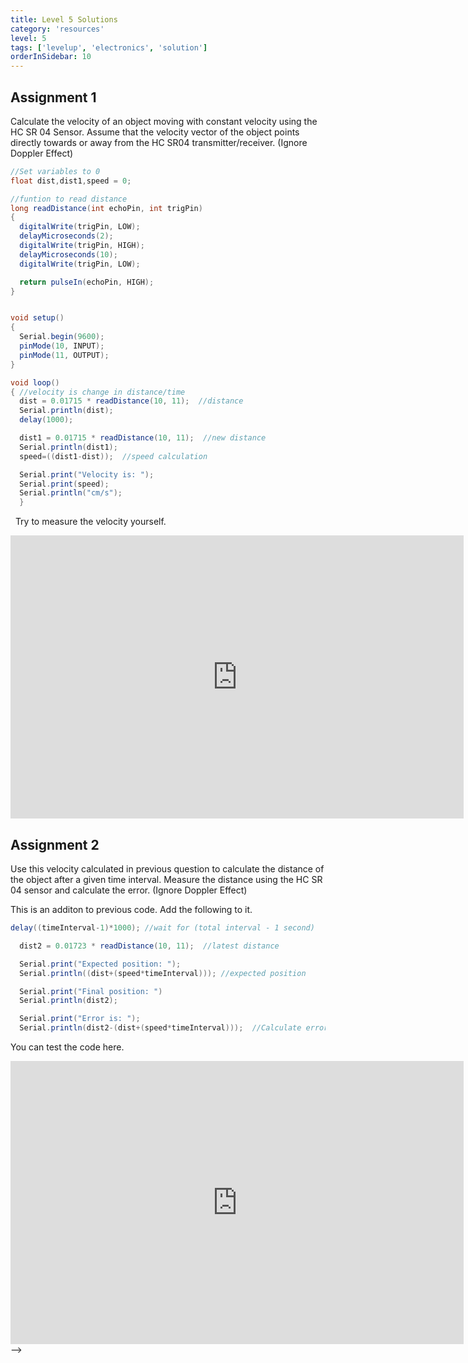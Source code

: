 ```yaml
---
title: Level 5 Solutions
category: 'resources'
level: 5
tags: ['levelup', 'electronics', 'solution']
orderInSidebar: 10
---
```


<TOCInline toc={props.toc} toHeading={3} asDisclosure />

## Assignment 1

Calculate the velocity of an object moving with constant velocity using the HC SR 04 Sensor. Assume that the velocity vector of the object points directly towards or away from the HC SR04 transmitter/receiver. (Ignore Doppler Effect)

```java
//Set variables to 0
float dist,dist1,speed = 0;

//funtion to read distance
long readDistance(int echoPin, int trigPin)
{
  digitalWrite(trigPin, LOW);
  delayMicroseconds(2);
  digitalWrite(trigPin, HIGH);
  delayMicroseconds(10);
  digitalWrite(trigPin, LOW);

  return pulseIn(echoPin, HIGH);
}


void setup()
{
  Serial.begin(9600);
  pinMode(10, INPUT);
  pinMode(11, OUTPUT);
}

void loop()
{ //velocity is change in distance/time
  dist = 0.01715 * readDistance(10, 11);  //distance
  Serial.println(dist);
  delay(1000);

  dist1 = 0.01715 * readDistance(10, 11);  //new distance
  Serial.println(dist1);
  speed=((dist1-dist));  //speed calculation

  Serial.print("Velocity is: ");
  Serial.print(speed);
  Serial.println("cm/s");
  }
```

&nbsp;
Try to measure the velocity yourself.

<iframe
  width="725"
  height="453"
  src="https://www.tinkercad.com/embed/1V1gOPmAhNP?editbtn=1"
  frameBorder="0"
  marginWidth="0"
  marginHeight="0"
  scrolling="no"
></iframe>

## Assignment 2

Use this velocity calculated in previous question to calculate the distance of the object after a given time interval. Measure the distance using the HC SR 04 sensor and calculate the error. (Ignore Doppler Effect)
&nbsp;

This is an additon to previous code. Add the following to it.

```java
delay((timeInterval-1)*1000); //wait for (total interval - 1 second)

  dist2 = 0.01723 * readDistance(10, 11);  //latest distance

  Serial.print("Expected position: ");
  Serial.println((dist+(speed*timeInterval))); //expected position

  Serial.print("Final position: ")
  Serial.println(dist2);

  Serial.print("Error is: ");
  Serial.println(dist2-(dist+(speed*timeInterval)));  //Calculate error in distance
```

You can test the code here.

<iframe
  width="725"
  height="453"
  src="https://www.tinkercad.com/embed/b8N1mB9d0gA?editbtn=1"
  frameBorder="0"
  marginWidth="0"
  marginHeight="0"
  scrolling="no"
></iframe> -->
